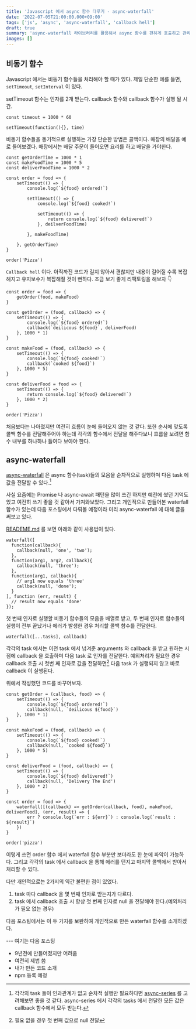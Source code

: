 ```yaml
---
title: 'Javascript 에서 async 함수 다루기 - async-waterfall'
date: '2022-07-05T21:00:00.000+09:00'
tags: ['js', 'async', 'async-waterfall', 'callback hell']
draft: true
summary: 'async-waterfall 라이브러리를 활용해서 async 함수를 편하게 호출하고 관리하기'
images: []
---
```


## 비동기 함수

Javascript 에서는 비동기 함수들을 처리해야 할 때가 있다. 제일 단순한 예를 들면, `setTimeout`, `setInterval` 이 있다.

setTimeout 함수는 인자를 2개 받는다. callback 함수와 callback 함수가 실행 될 시간.

```
const timeout = 1000 * 60

setTimeout(function(){}, time)
```

비동기 함수들을 동기적으로 실행하는 가장 단순한 방법은 콜백이다.
매장의 배달을 예로 들어보겠다. 매장에서는 배달 주문이 들어오면 요리를 하고 배달을 가야한다.

```
const getOrderTime = 1000 * 1
const makeFoodTime = 1000 * 5
const deliverFoodTime = 1000 * 2

const order = food => {
    setTimeout(() => {
        console.log(`${food} ordered!`)

        setTimeout(() => {
            console.log(`${food} cooked!`)
            
            setTimeout(() => {
                return console.log(`${food} delivered!`)
            }, deilverFoodTime)

        }, makeFoodTime)

    }, getOrderTime)
}

order('Pizza')
```

`Callback hell` 이다. 아직까진 코드가 길지 않아서 괜찮지만 내용이 길어질 수록 복잡해지고 유지보수가 복잡해질 것이 뻔하다.
조금 보기 좋게 리팩토링을 해보자 👇

```
const order = food => {
    getOrder(food, makeFood)
}

const getOrder = (food, callback) => {
    setTimeout(() => {
        console.log(`${food} ordered!`)
        callback(`deilicous ${food}`, deliverFood)
    }, 1000 * 1)
}

const makeFood = (food, callback) => {
    setTimeout(() => {
        console.log(`${food} cooked!`)
        callback(`cooked ${food}`)
    }, 1000 * 5)
}

const deliverFood = food => {
    setTimeout(() => {
        return console.log(`${food} delivered!`)
    }, 1000 * 2)
}

order('Pizza')
```

처음보다는 나아졌지만 여전히 흐름이 눈에 들어오지 않는 것 같다. 
또한 순서에 맞도록 콜백 함수를 전달해주어야 하는데 각각의 함수에서 전달을 해주다보니 흐름을 보려면 함수 내부를 하나하나 들여다 보아야 한다.

## async-waterfall

[async-waterfall](https://www.npmjs.com/package/async-waterfall) 은 async 함수(task)들의 모음을 순차적으로 실행하며 다음 task 에 값을 전달할 수 있다.[^1]

[^1]: 각각의 task 들이 인과관계가 없고 순차적 실행만 필요하다면 [async-series](https://www.npmjs.com/package/async-series) 를 고려해보면 좋을 것 같다.
async-series 에서 각각의 tasks 에서 전달한 모든 값은 callback 함수에서 모두 받는다.

사실 요즘에는 Promise 나 async-await 패턴을 많이 쓰긴 하지만 예전에 썼던 기억도 있고 여전히 쓰기 좋을 것 같아서 가져와보았다.
그리고 개인적으로 만들어본 waterfall 함수가 있는데 다음 포스팅에서 다뤄볼 예정이라 미리 async-waterfall 에 대해 글을 써보고 있다.

[READEME.md](https://github.com/es128/async-waterfall#readme) 를 보면 아래와 같이 사용법이 있다.

```
waterfall([
  function(callback){
    callback(null, 'one', 'two');
  },
  function(arg1, arg2, callback){
    callback(null, 'three');
  },
  function(arg1, callback){
    // arg1 now equals 'three'
    callback(null, 'done');
  }
], function (err, result) {
  // result now equals 'done'
});
```

첫 번째 인자로 실행할 비동기 함수들의 모음을 배열로 받고, 두 번째 인자로 함수들의 실행이 전부 끝났거나 에러가 발생한 경우 처리할 콜백 함수를 전달한다.

```
waterfall([...tasks], callback)
```

각각의 task 에서는 이전 task 에서 넘겨준 arguments 와 callback 을 받고 원하는 시점에 callback 을 호출하며 다음 task 로 인자를 전달한다.
예외처리가 필요한 경우 callback 호출 시 첫번 째 인자로 값을 전달하면[^2] 다음 task 가 실행되지 않고 바로 callback 이 실행된다.

[^2]: 필요 없을 경우 첫 번째 값으로 null 전달

위에서 작성했던 코드를 바꾸어보자.

```
const getOrder = (callback, food) => {
    setTimeout(() => {
        console.log(`${food} ordered!`)
        callback(null, `deilicous ${food}`)
    }, 1000 * 1)
}

const makeFood = (food, callback) => {
    setTimeout(() => {
        console.log(`${food} cooked!`)
        callback(null, `cooked ${food}`)
    }, 1000 * 5)
}

const deliverFood = (food, callback) => {
    setTimeout(() => {
        console.log(`${food} delivered!`)
        callback(null, 'Delivery The End')
    }, 1000 * 2)
}

const order = food => {
    waterfall([(callback) => getOrder(callback, food), makeFood, deliverFood], (err, result) => {
        err ? console.log(`err : ${err}`) : console.log(`result : ${result}`)
    })
}

order('pizza')
```

이렇게 쓰면 order 함수 에서 waterfall 함수 부분만 보더라도 한 눈에 파악이 가능하다.
그리고 각각의 task 에서 callback 을 통해 에러를 던지고 마지막 콜백에서 받아서 처리할 수 있다.

다만 개인적으로는 2가지의 약간 불편한 점이 있었다.

1. task 마다 callback 을 몇 번째 인자로 받는지가 다르다.
2. task 에서 callback 호출 시 항상 첫 번째 인자로 null 을 전달해야 한다.(예외처리가 필요 없는 경우)

다음 포스팅에서는 이 두 가지를 보완하여 개인적으로 만든 waterfall 함수를 소개하겠다.

--- 여기는 다음 포스팅
- 9년전에 만들어졌지만 어려움
- 여전히 제법 씀
- 내가 만든 코드 소개
- npm 등록 예정
